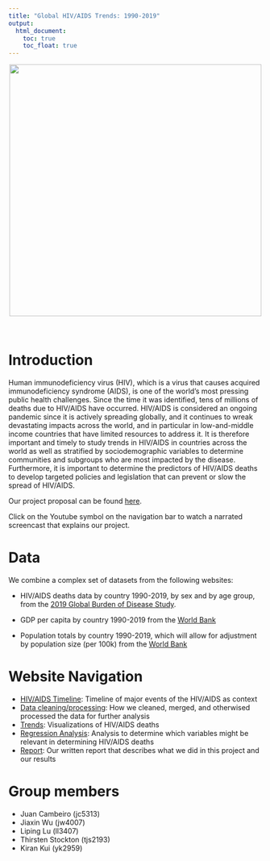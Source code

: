 ```yaml
---
title: "Global HIV/AIDS Trends: 1990-2019"
output: 
  html_document:
    toc: true
    toc_float: true
---  
```


<center>

![](images/hiv.jpg){width=500px}
</center>

<br>

# Introduction

Human immunodeficiency virus (HIV), which is a virus that causes acquired immunodeficiency syndrome (AIDS), is one of the world’s most pressing public health challenges. Since the time it was identified, tens of millions of deaths due to HIV/AIDS have occurred. HIV/AIDS is considered an ongoing pandemic since it is actively spreading globally, and it continues to wreak devastating impacts across the world, and in particular in low-and-middle income countries that have limited resources to address it. It is therefore important and timely to study trends in HIV/AIDS in countries across the world as well as stratified by sociodemographic variables to determine communities and subgroups who are most impacted by the disease. Furthermore, it is important to determine the predictors of HIV/AIDS deaths to develop targeted policies and legislation that can prevent or slow the spread of HIV/AIDS.

Our project proposal can be found [here](proposal.html).

Click on the Youtube symbol on the navigation bar to watch a narrated screencast that explains our project.

# Data

We combine a complex set of datasets from the following websites:

* HIV/AIDS deaths data by country 1990-2019, by sex and by age group, from the [2019 Global Burden of Disease Study](https://vizhub.healthdata.org/gbd-results/?params=gbd-api-2019-public/c896c16b3ce69e85653c71c75e780f64). 

* GDP per capita by country 1990-2019 from the [World Bank](https://data.worldbank.org/indicator/NY.GDP.PCAP.CD?end=2019&start=1990) 

* Population totals by country 1990-2019, which will allow for adjustment by population size (per 100k) from the [World Bank](https://data.worldbank.org/indicator/SP.POP.TOTL) 


# Website Navigation
* [HIV/AIDS Timeline](timeline.html): Timeline of major events of the HIV/AIDS as context
* [Data cleaning/processing](data.html): How we cleaned, merged, and otherwised processed the data for further analysis
* [Trends](trends.html): Visualizations of HIV/AIDS deaths
* [Regression Analysis](regression.html): Analysis to determine which variables might be relevant in determining HIV/AIDS deaths
* [Report](report.html): Our written report that describes what we did in this project and our results

# Group members
* Juan Cambeiro (jc5313)
* Jiaxin Wu (jw4007) 
* Liping Lu (ll3407)
* Thirsten Stockton (tjs2193)
* Kiran Kui (yk2959)


